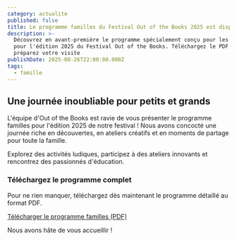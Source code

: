 ```yaml
---
category: actualite
published: false
title: Le programme familles du Festival Out of the Books 2025 est disponible !
description: >-
  Découvrez en avant-première le programme spécialement conçu pour les familles
  pour l'édition 2025 du Festival Out of the Books. Téléchargez le PDF et
  préparez votre visite
publishDate: 2025-08-26T22:00:00.000Z
tags:
  - famille
---
```


## Une journée inoubliable pour petits et grands

L'équipe d'Out of the Books est ravie de vous présenter le programme familles pour l'édition 2025 de notre festival ! Nous avons concocté une journée riche en découvertes, en ateliers créatifs et en moments de partage pour toute la famille.

Explorez des activités ludiques, participez à des ateliers innovants et rencontrez des passionnés d'éducation.

### Téléchargez le programme complet

Pour ne rien manquer, téléchargez dès maintenant le programme détaillé au format PDF.

[Télécharger le programme familles (PDF)](/pdf/programme-familles-2025.pdf)

Nous avons hâte de vous accueillir !
